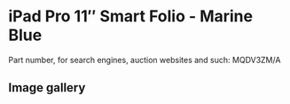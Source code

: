 
# iPad Pro 11″ Smart Folio - Marine Blue

Part number, for search engines, auction websites and such: MQDV3ZM/A

## Image gallery

<div style={{ width: "768px" }}>
  <GalleryComponent
    images={[
      {
        original: "/everysource/MQDV3.png",
        thumbnail: "/everypreview/MQDV3.png",
      },
      {
        original: "/everysource/MQDV3_AV1.png",
        thumbnail: "/everypreview/MQDV3_AV1.png",
      },
      {
        original: "/everysource/MQDV3_AV2.png",
        thumbnail: "/everypreview/MQDV3_AV2.png",
      },
      {
        original: "/everysource/MQDV3_AV3.png",
        thumbnail: "/everypreview/MQDV3_AV3.png",
      },
      {
        original: "/everysource/MQDV3_AV4.png",
        thumbnail: "/everypreview/MQDV3_AV4.png",
      }
    ]}
  />
</div>